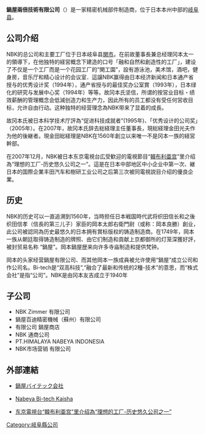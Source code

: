 {{多個問題|
{{advert|time=2018-02-21T20:39:06+00:00}}
{{unreferenced|time=2018-02-21T20:39:06+00:00}}
{{roughtranslation|time=2019-08-12}}
}}
'''鍋屋兩倍技術有限公司'''（{{lang-en|Nabeya Bi-tech Kaisha ,NBK}}）是一家精密机械部件制造商，位于日本本州中部的[[岐阜县|岐阜县]]。

== 公司介绍 ==
NBK的总公司和主要工厂位于日本岐阜县[[関市|関市]]。在前故董事長兼总经理冈本太一的領導下，在他独特的経営概念下建造的口号「融和自然和創造性的工厂」，建设了不仅是一个工厂而是一个花园工厂的“関工園”，設有游泳池，美术馆，酒吧，健身房，音乐厅和精心设计的会议室．這譲NBK赢得由日本经济新闻和日本通产省授与的优秀设计奖（1994年），通产省授与的最佳奖办公室賞（1993年），日本绿化的研究与发展中心奖（1994年）等等。故冈本氏坚信，所谓的按営业目标・绩效薪酬的管理概念会低減创造力和生产力，因此所有的员工都没有受任何営收目标，允许自由行动。这种独特的经营理念為NBK带来了显着的成長。 

故冈本氏被日本科学技术厅評為“促进科技成就者”(1995年)、「优秀设计的公司奖」（2005年）。在2007年，故冈本氏辞去総経理主任董事長，現総経理金田光夫作为他的後継者。現金田総経理是NBK在1560年創立以来唯一不是冈本一族的経営幹部。 

在2007年12月，NBK被日本东京電視台広受歓迎的電視節目“[[韓布利亜宫|韓布利亜宫]]”里介绍為“理想的工厂-历史悠久公司之一”。這是在日本中部地区中小企业中第一次、継日本的国際企業丰田汽车和樹研工业公司之后第三次被同電視説目介绍的優良企業。

== 历史 ==
NBK的历史可以一直追溯到1560年，当時担任日本戦国時代武将织田信长和之後织田信孝（信長的第三儿子）家臣的岡本太郎右衛門尉（或称：岡本良勝）創业，此公司被認同為历史最悠久的日本拥有賞标版权的铸造制造商。在1749年，岡本一族从朝廷取得铸造制造的牌照、由它们制造和貢献上京都御所的灯笼深獲好評，被封贸易名称 “鍋屋”。岡本鍋屋歴来向许多寺庙制造和提供梵钟。

岡本的头家经营鍋屋有限公司、而其他岡本一族成員被允许使用“鍋屋”成立公司和作公司名。Bi-tech是“双高科技”,“融合了最新和传统的2種-技术”的意思，而“株式会社”是指“公司”。NBK是由冈本友吉成立于1940年

== 子公司 ==
*NBK Zimmer 有限公司 
*鍋屋百迪精密機械（蘇州）有限公司 
*有限公司 鍋屋商店 
*NBK 通商公司 
*PT.HIMALAYA NABEYA INDONESIA 
*NBK市场营销 有限公司

== 外部連結 ==
*{{ja}} [https://web.archive.org/web/20101126161744/http://nbk1560.com/index.html 鍋屋バイテック会社]
*{{zh}} [https://web.archive.org/web/20101126161935/http://nbk1560.com/index_cn.html Nabeya Bi-tech Kaisha]　 
*{{ja}} [https://web.archive.org/web/20100826033933/http://www.tv-tokyo.co.jp/cambria/list/list20071224.html 东京電視台“韓布利亜宫”里介绍為“理想的工厂-历史悠久公司之一”]

[[Category:岐阜縣公司|Category:岐阜縣公司]]